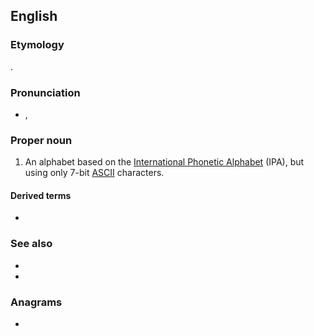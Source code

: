 {{also|Sampa}}
==English==

===Etymology===
{{acronym|en|{{w|Speech Assessment Methods Phonetic Alphabet}}}}.

===Pronunciation===
* {{enPR|săm'pə}}, {{IPA|en|/ˈsæmpə/}}

===Proper noun===
{{en-proper noun}}

# An alphabet based on the [[International Phonetic Alphabet]] (IPA), but using only 7-bit [[ASCII]] characters.

====Derived terms====
* {{l|en|X-SAMPA}}

===See also===
* {{projectlink|wikipedia}}
* {{w|SAMPA chart for English}}

===Anagrams===
* {{anagrams|en|a=aamps|pasma}}